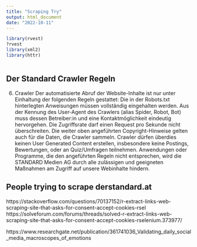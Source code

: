 ---
title: "Scraping Try"
output: html_document
date: "2022-10-11"
---

```{r}
library(rvest)
?rvest
library(xml2)
library(httr)



```

## Der Standard Crawler Regeln

6. Crawler
Der automatisierte Abruf der Website-Inhalte ist nur unter Einhaltung der folgenden Regeln gestattet: 
Die in der Robots.txt hinterlegten Anweisungen müssen vollständig eingehalten werden. Aus der Kennung des User-Agent des Crawlers (alias Spider, Robot, Bot) muss dessen Betreiber:in und eine Kontaktmöglichkeit eindeutig hervorgehen. Die Zugriffsrate darf einen Request pro Sekunde nicht überschreiten. Die weiter oben angeführten Copyright-Hinweise gelten auch für die Daten, die Crawler sammeln. Crawler dürfen überdies keinen User Generated Content erstellen, insbesondere keine Postings, Bewertungen, oder an Quiz/Umfragen teilnehmen. Anwendungen oder Programme, die den angeführten Regeln nicht entsprechen, wird die STANDARD Medien AG durch alle zulässigen und geeigneten Maßnahmen am Zugriff auf unsere Webinhalte hindern.

## People trying to scrape derstandard.at

https://stackoverflow.com/questions/70137152/r-extract-links-web-scraping-site-that-asks-for-consent-accept-cookies-rsel
https://solveforum.com/forums/threads/solved-r-extract-links-web-scraping-site-that-asks-for-consent-accept-cookies-rselenium.373977/

https://www.researchgate.net/publication/361741036_Validating_daily_social_media_macroscopes_of_emotions


